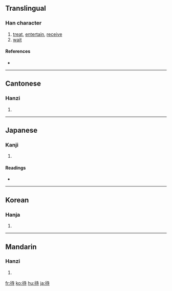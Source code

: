 ==Translingual==

===Han character===
{{Han char|rn=60|rad=彳|as=06|sn=9|four=2424<sub>1</sub>|canj=竹人土木戈 (HOGDI)|ids=⿰[[彳]][[寺]]}}

# [[treat]], [[entertain]], [[receive]]
# [[wait]]

====References====
* {{Han ref|kx=0366.050|dkj=10085|dj=0686.110|hdz=20818.070|uh=5F85|ud=24453|bh=ABDD|bd=43997}}

----

==Cantonese==

===Hanzi===
{{yue-hanzi|jyut=|y=doi6}}

# {{defn|Cantonese}}

----

==Japanese==

===Kanji===
{{ja-kanji|grade=3|rs=彳06}}

# {{defn|Japanese}}

====Readings====
* {{ja-readings|on=[[たい]] (tai), [[だい]] (dai)|kun=[[まつ]] (matsu)}}

----

==Korean==

===Hanja===
{{ko-hanja|hangeul=대|eumhun=|rv=dae|mr=tae|y=tay}}

# {{defn|Korean}}

----

==Mandarin==

===Hanzi===
{{cmn-hanzi|pin=[[dài]] ([[dai4]])|wg=tai<sup>4</sup>}}

# {{defn|Mandarin}}

[[fr:待]]
[[ko:待]]
[[hu:待]]
[[ja:待]]